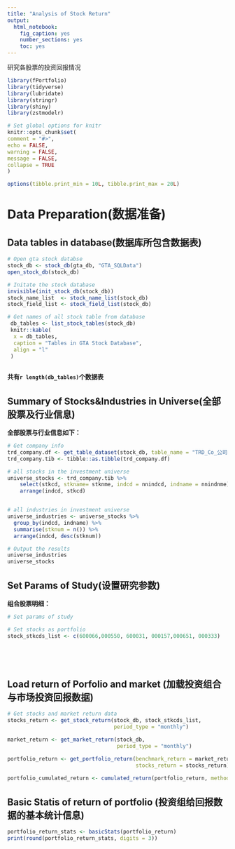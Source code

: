 ```yaml
---
title: "Analysis of Stock Return"
output: 
  html_notebook: 
    fig_caption: yes
    number_sections: yes
    toc: yes
---
```


研究各股票的投资回报情况


```r

library(fPortfolio)
library(tidyverse)
library(lubridate)
library(stringr)
library(shiny)
library(zstmodelr)

# Set global options for knitr 
knitr::opts_chunk$set(
comment = "#>",
echo = FALSE,
warning = FALSE,
message = FALSE,
collapse = TRUE
)

options(tibble.print_min = 10L, tibble.print_max = 20L)

```
# Data Preparation(数据准备)

## Data tables in database(数据库所包含数据表)
```r
# Open gta stock databse
stock_db <- stock_db(gta_db, "GTA_SQLData")
open_stock_db(stock_db)

# Initate the stock database
invisible(init_stock_db(stock_db))
stock_name_list  <- stock_name_list(stock_db)
stock_field_list <- stock_field_list(stock_db)

# Get names of all stock table from database   
 db_tables <- list_stock_tables(stock_db)
 knitr::kable(
  x = db_tables,
  caption = "Tables in GTA Stock Database",
  align = "l"
 )
 
```

**共有`r length(db_tables)`个数据表**

## Summary of Stocks&Industries in Universe(全部股票及行业信息)

**全部股票与行业信息如下：**
```r

# Get company info 
trd_company.df <- get_table_dataset(stock_db, table_name = "TRD_Co_公司基本情况")
trd_company.tib <- tibble::as.tibble(trd_company.df)

# all stocks in the investment universe
universe_stocks <- trd_company.tib %>%
    select(stkcd, stkname= stknme, indcd = nnindcd, indname = nnindnme) %>%
    arrange(indcd, stkcd)


# all industries in investment universe
universe_industries <- universe_stocks %>%
  group_by(indcd, indname) %>%
  summarise(stknum = n()) %>%
  arrange(indcd, desc(stknum))

# Output the results
universe_industries
universe_stocks

```

## Set Params of Study(设置研究参数)

**组合股票明细：**
```r
# Set params of study

# Set stocks as portfolio
stock_stkcds_list <- c(600066,000550, 600031, 000157,000651, 000333)






```
## Load return of Porfolio and market (加载投资组合与市场投资回报数据)
```r

# Get stocks and market return data
stocks_return <- get_stock_return(stock_db, stock_stkcds_list, 
                                  period_type = "monthly")

market_return <- get_market_return(stock_db, 
                                   period_type = "monthly")

portfolio_return <- get_portfolio_return(benchmark_return = market_return,
                                         stocks_return = stocks_return)
                    
portfolio_cumulated_return <- cumulated_return(portfolio_return, method = "simple")

```

## Basic Statis of return of portfolio (投资组给回报数据的基本统计信息)
```r

portfolio_return_stats <- basicStats(portfolio_return)
print(round(portfolio_return_stats, digits = 3))


```

